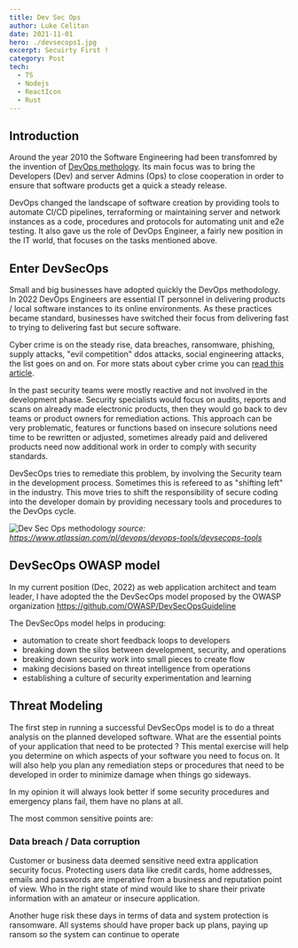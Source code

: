 ```yaml
---
title: Dev Sec Ops
author: Luke Celitan
date: 2021-11-01
hero: ./devsecops1.jpg
excerpt: Secuirty First !
category: Post
tech:
  - TS
  - Nodejs
  - ReactIcon
  - Rust
---
```


## Introduction

Around the year 2010 the Software Engineering had been transfomred by the
invention of [DevOps methology](https://en.wikipedia.org/wiki/DevOps). Its main
focus was to bring the Developers (Dev) and server Admins (Ops) to close
cooperation in order to ensure that software products get a quick a steady
release.

DevOps changed the landscape of software creation by providing tools to automate
CI/CD pipelines, terraforming or maintaining server and network instances as a
code, procedures and protocols for automating unit and e2e testing. It also gave
us the role of DevOps Engineer, a fairly new position in the IT world, that
focuses on the tasks mentioned above.

## Enter DevSecOps

Small and big businesses have adopted quickly the DevOps methodology. In 2022
DevOps Engineers are essential IT personnel in delivering products / local
software instances to its online environments. As these practices became
standard, businesses have switched their focus from delivering fast to trying to
delivering fast but secure software.

Cyber crime is on the steady rise, data breaches, ransomware, phishing, supply
attacks, "evil competition" ddos attacks, social engineering attacks, the list
goes on and on. For more stats about cyber crime you can
[read this article](https://www.comparitech.com/vpn/cybersecurity-cyber-crime-statistics-facts-trends/).

In the past security teams were mostly reactive and not involved in the
development phase. Security specialists would focus on audits, reports and scans
on already made electronic products, then they would go back to dev teams or
product owners for remediation actions. This approach can be very problematic,
features or functions based on insecure solutions need time to be rewritten or
adjusted, sometimes already paid and delivered products need now additional work
in order to comply with security standards.

DevSecOps tries to remediate this problem, by involving the Security team in the
development process. Sometimes this is refereed to as "shifting left" in the
industry. This move tries to shift the responsibility of secure coding into the
developer domain by providing necessary tools and procedures to the DevOps
cycle.

![Dev Sec Ops methodology](/devsecops-diagram.png) _source:
https://www.atlassian.com/pl/devops/devops-tools/devsecops-tools_

## DevSecOps OWASP model

In my current position (Dec, 2022) as web application architect and team leader,
I have adopted the the DevSecOps model proposed by the OWASP organization
https://github.com/OWASP/DevSecOpsGuideline

The DevSecOps model helps in producing:

- automation to create short feedback loops to developers
- breaking down the silos between development, security, and operations
- breaking down security work into small pieces to create flow
- making decisions based on threat intelligence from operations
- establishing a culture of security experimentation and learning

## Threat Modeling

The first step in running a successful DevSecOps model is to do a threat
analysis on the planned developed software. What are the essential points of
your application that need to be protected ? This mental exercise will help you
determine on which aspects of your software you need to focus on. It will also
help you plan any remediation steps or procedures that need to be developed in
order to minimize damage when things go sideways.

In my opinion it will always look better if some security procedures and
emergency plans fail, them have no plans at all.

The most common sensitive points are:

### Data breach / Data corruption

Customer or business data deemed sensitive need extra application security
focus. Protecting users data like credit cards, home addresses, emails and
passwords are imperative from a business and reputation point of view. Who in
the right state of mind would like to share their private information with an
amateur or insecure application.

Another huge risk these days in terms of data and system protection is
ransomware. All systems should have proper back up plans, paying up ransom so
the system can continue to operate
